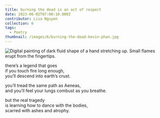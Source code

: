 ```yaml
---
title: burning the dead is an act of respect
date: 2023-06-02T07:00:10.000Z
contributor: Lisa Nguyen
collection: 6
tags:
  - Poetry
thumbnail: /images/6/burning-the-dead-kevin-phan.jpg
---
```


<img src="/images/6/burning-the-dead-kevin-phan.jpg" 
  alt="Digital painting of dark fluid shape of a hand stretching up. Small flames erupt from the fingertips." 
  class="w450" />


there’s a legend that goes<br />
if you touch fire long enough,<br />
you’ll descend into earth’s crust.

you’ll tread the same path as Aeneas,<br />
and you’ll feel your lungs combust as you breathe.

but the real tragedy<br />
is learning how to dance with the bodies,<br />
scarred with ashes and atrophy.

